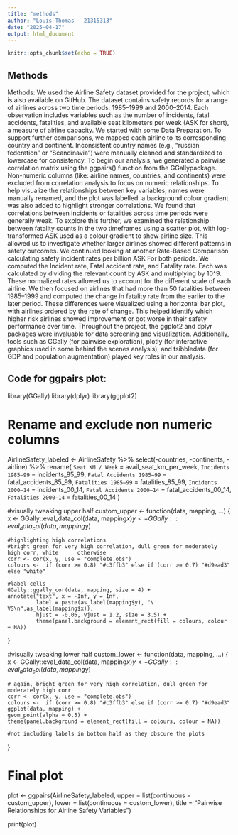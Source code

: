 ```yaml
---
title: "methods"
author: "Louis Thomas - 21315313"
date: "2025-04-17"
output: html_document
---
```


```r
knitr::opts_chunk$set(echo = TRUE)
```

## Methods

Methods:
We used the Airline Safety dataset provided for the project, which is also available on GitHub. The dataset contains safety records for a range of airlines across two time periods: 1985–1999 and 2000–2014. Each observation includes variables such as the number of incidents, fatal accidents, fatalities, and available seat kilometers per week (ASK for short), a measure of airline capacity.
  We started with some Data Preparation. To support further comparisons, we mapped each airline to its corresponding country and continent. Inconsistent country names (e.g., "russian federation" or "Scandinavia") were manually cleaned and standardized to lowercase for consistency.
  To begin our analysis, we generated a pairwise correlation matrix using the ggpairs() function from the GGallypackage. Non-numeric columns (like: airline names, countries, and continents) were excluded from correlation analysis to focus on numeric relationships. To help visualize the relationships between key variables, names were manually renamed, and the plot was labelled. a background colour gradient was also added to highlight stronger correlations.
  We found that correlations between incidents or fatalities across time periods were generally weak. To explore this further, we examined the relationship between fatality counts in the two timeframes using a scatter plot, with log-transformed ASK used as a colour gradient to show airline size. This allowed us to investigate whether larger airlines showed different patterns in safety outcomes.
  We continued looking at another Rate-Based Comparison calculating safety incident rates per billion ASK For both periods. We computed the Incident rate, Fatal accident rate, and Fatality rate. Each was calculated by dividing the relevant count by ASK and multiplying by 10^9. These normalized rates allowed us to account for the different scale of each airline. We then focused on airlines that had more than 50 fatalities between 1985–1999 and computed the change in fatality rate from the earlier to the later period. These differences were visualized using a horizontal bar plot, with airlines ordered by the rate of change. This helped identify which higher risk airlines showed improvement or got worse in their safety performance over time.
  Throughout the project, the ggplot2 and dplyr packages were invaluable for data screening and visualization. Additionally, tools such as GGally (for pairwise exploration), plotly (for interactive graphics used in some behind the scenes analysis), and tsibbledata (for GDP and population augmentation) played key roles in our analysis.




## Code for ggpairs plot:

library(GGally)
library(dplyr)
library(ggplot2)

# Rename and exclude non numeric columns
AirlineSafety_labeled <- AirlineSafety %>%
  select(-countries, -continents, -airline) %>%
  rename(
    `Seat KM / Week` = avail_seat_km_per_week,
    `Incidents 1985–99` = incidents_85_99,
    `Fatal Accidents 1985–99` = fatal_accidents_85_99,
    `Fatalities 1985–99` = fatalities_85_99,
    `Incidents 2000–14` = incidents_00_14,
    `Fatal Accidents 2000–14` = fatal_accidents_00_14,
    `Fatalities 2000–14` = fatalities_00_14
  )

#visually tweaking upper half
custom_upper <- function(data, mapping, ...) 
  {
    x <- GGally::eval_data_col(data, mapping$x)
    y <- GGally::eval_data_col(data, mapping$y)
  
    #highlighting high correlations
    #bright green for very high correlation, dull green for moderately high corr, white      otherwise
    corr <- cor(x, y, use = "complete.obs")
    colours <-  if (corr >= 0.8) "#c3ffb3" else if (corr >= 0.7) "#d9ead3" else "white"

    #label cells
    GGally::ggally_cor(data, mapping, size = 4) +
    annotate("text", x = -Inf, y = Inf,
             label = paste(as_label(mapping$y), "\ VS\n",as_label(mapping$x)),
             hjust = -0.05, vjust = 1.2, size = 3.5) +
             theme(panel.background = element_rect(fill = colours, colour = NA))
}


#visually tweaking lower half
custom_lower <- function(data, mapping, ...) 
  {
    x <- GGally::eval_data_col(data, mapping$x)
    y <- GGally::eval_data_col(data, mapping$y)

    # again, bright green for very high correlation, dull green for moderately high corr
    corr <- cor(x, y, use = "complete.obs")
    colours <-  if (corr >= 0.8) "#c3ffb3" else if (corr >= 0.7) "#d9ead3" 
    ggplot(data, mapping) +
    geom_point(alpha = 0.5) +
    theme(panel.background = element_rect(fill = colours, colour = NA))
  
    #not including labels in bottom half as they obscure the plots 
  }

# Final plot
plot <- ggpairs(AirlineSafety_labeled,
  upper = list(continuous = custom_upper),
  lower = list(continuous = custom_lower),
  title = "Pairwise Relationships for Airline Safety Variables")

print(plot)
